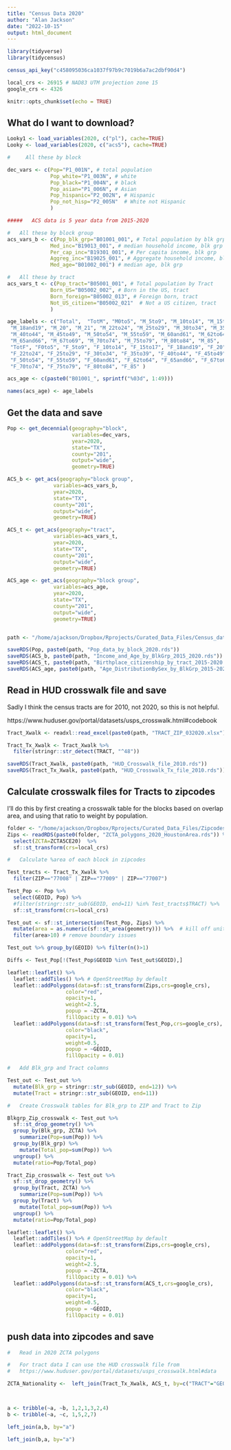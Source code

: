 ```yaml
---
title: "Census Data 2020"
author: "Alan Jackson"
date: "2022-10-15"
output: html_document
---
```


```r
library(tidyverse)
library(tidycensus)

census_api_key("c458095036ca1037f97b9c7019b6a7ac2dbf90d4")

local_crs <- 26915 # NAD83 UTM projection zone 15
google_crs <- 4326

knitr::opts_chunk$set(echo = TRUE)
```

##        What do I want to download?

```r

Looky1 <- load_variables(2020, c("pl"), cache=TRUE)
Looky <- load_variables(2020, c("acs5"), cache=TRUE)

#     All these by block

dec_vars <- c(Pop="P1_001N", # total population
              Pop_white="P1_003N", # white
              Pop_black="P1_004N", # black
              Pop_asian="P1_006N", # Asian
              Pop_hispanic="P2_002N", # Hispanic
              Pop_not_hisp="P2_005N"  # White not Hispanic
              )

#####   ACS data is 5 year data from 2015-2020

#   All these by block group
acs_vars_b <- c(Pop_blk_grp="B01001_001", # Total population by blk grp
              Med_inc="B19013_001", # median household income, blk grp
              Per_cap_inc="B19301_001", # Per capita income, blk grp
              Aggreg_inc="B19025_001", # Aggregate household income, blk grp
              Med_age="B01002_001") # median age, blk grp

#   All these by tract
acs_vars_t <- c(Pop_tract="B05001_001", # Total population by Tract
              Born_US="B05002_002", # Born in the US, tract
              Born_foreign="B05002_013", # Foreign born, tract
              Not_US_citizen="B05002_021"  # Not a US citizen, tract
              )

age_labels <- c("Total",  "TotM", "M0to5", "M_5to9", "M_10to14", "M_15to17",
 "M_18and19", "M_20", "M_21", "M_22to24", "M_25to29", "M_30to34", "M_35to39",
 "M_40to44", "M_45to49", "M_50to54", "M_55to59", "M_60and61", "M_62to64",
 "M_65and66", "M_67to69", "M_70to74", "M_75to79", "M_80to84", "M_85",
 "TotF", "F0to5", "F_5to9", "F_10to14", "F_15to17", "F_18and19", "F_20", "F_21",
 "F_22to24", "F_25to29", "F_30to34", "F_35to39", "F_40to44", "F_45to49",
 "F_50to54", "F_55to59", "F_60and61", "F_62to64", "F_65and66", "F_67to69",
 "F_70to74", "F_75to79", "F_80to84", "F_85" )

acs_age <- c(paste0("B01001_", sprintf("%03d", 1:49)))

names(acs_age) <- age_labels

```

##    Get the data and save

```r

Pop <- get_decennial(geography="block",
                     variables=dec_vars,
                     year=2020,
                     state="TX",
                     county="201",
                     output="wide",
                     geometry=TRUE)

ACS_b <- get_acs(geography="block group",
               variables=acs_vars_b,
               year=2020,
               state="TX",
               county="201",
               output="wide",
               geometry=TRUE) 

ACS_t <- get_acs(geography="tract",
               variables=acs_vars_t,
               year=2020,
               state="TX",
               county="201",
               output="wide",
               geometry=TRUE) 

ACS_age <- get_acs(geography="block group",
               variables=acs_age,
               year=2020,
               state="TX",
               county="201",
               output="wide",
               geometry=TRUE) 


path <- "/home/ajackson/Dropbox/Rprojects/Curated_Data_Files/Census_data/"

saveRDS(Pop, paste0(path, "Pop_data_by_block_2020.rds"))
saveRDS(ACS_b, paste0(path, "Income_and_Age_by_BlkGrp_2015_2020.rds"))
saveRDS(ACS_t, paste0(path, "Birthplace_citizenship_by_tract_2015-2020.rds"))
saveRDS(ACS_age, paste0(path, "Age_DistributionBySex_by_BlkGrp_2015-2020.rds"))

```

##    Read in HUD crosswalk file and save

Sadly I think the census tracts are for 2010, not 2020, so this is not
helpful.

https://www.huduser.gov/portal/datasets/usps_crosswalk.html#codebook

```r

Tract_Xwalk <- readxl::read_excel(paste0(path, "TRACT_ZIP_032020.xlsx"))

Tract_Tx_Xwalk <- Tract_Xwalk %>% 
  filter(stringr::str_detect(TRACT, "^48"))

saveRDS(Tract_Xwalk, paste0(path, "HUD_Crosswalk_file_2010.rds"))
saveRDS(Tract_Tx_Xwalk, paste0(path, "HUD_Crosswalk_Tx_file_2010.rds"))

```

## Calculate crosswalk files for Tracts to zipcodes

I'll do this by first creating a crosswalk table for the blocks based on
overlap area, and using that ratio to weight by population.

```r

folder <- "/home/ajackson/Dropbox/Rprojects/Curated_Data_Files/Zipcodes/"
Zips <- readRDS(paste0(folder, "ZCTA_polygons_2020_HoustonArea.rds")) %>% 
  select(ZCTA=ZCTA5CE20)  %>% 
  sf::st_transform(crs=local_crs)  

#   Calculate %area of each block in zipcodes

Test_tracts <- Tract_Tx_Xwalk %>% 
  filter(ZIP=="77008" | ZIP=="77009" | ZIP=="77007")

Test_Pop <- Pop %>% 
  select(GEOID, Pop) %>% 
  #filter(stringr::str_sub(GEOID, end=11) %in% Test_tracts$TRACT) %>% 
  sf::st_transform(crs=local_crs)

Test_out <- sf::st_intersection(Test_Pop, Zips) %>% 
  mutate(area = as.numeric(sf::st_area(geometry))) %>%  # kill off units of m^2
  filter(area>10) # remove boundary issues

Test_out %>% group_by(GEOID) %>% filter(n()>1)

Diffs <- Test_Pop[!(Test_Pop$GEOID %in% Test_out$GEOID),]

leaflet::leaflet() %>% 
  leaflet::addTiles() %>% # OpenStreetMap by default
  leaflet::addPolygons(data=sf::st_transform(Zips,crs=google_crs),
                   color="red",
                   opacity=1,
                   weight=2.5,
                   popup = ~ZCTA,
                   fillOpacity = 0.01) %>% 
  leaflet::addPolygons(data=sf::st_transform(Test_Pop,crs=google_crs), 
                   color="black",
                   opacity=1,
                   weight=0.5,
                   popup = ~GEOID,
                   fillOpacity = 0.01)

#   Add Blk_grp and Tract columns

Test_out <- Test_out %>% 
  mutate(Blk_grp = stringr::str_sub(GEOID, end=12)) %>% 
  mutate(Tract = stringr::str_sub(GEOID, end=11))

#   Create Crosswalk tables for Blk_grp to ZIP and Tract to Zip

Blkgrp_Zip_crosswalk <- Test_out %>% 
  sf::st_drop_geometry() %>% 
  group_by(Blk_grp, ZCTA) %>% 
    summarize(Pop=sum(Pop)) %>% 
  group_by(Blk_grp) %>% 
    mutate(Total_pop=sum(Pop)) %>% 
  ungroup() %>% 
  mutate(ratio=Pop/Total_pop)

Tract_Zip_crosswalk <- Test_out %>% 
  sf::st_drop_geometry() %>% 
  group_by(Tract, ZCTA) %>% 
    summarize(Pop=sum(Pop)) %>% 
  group_by(Tract) %>% 
    mutate(Total_pop=sum(Pop)) %>% 
  ungroup() %>% 
  mutate(ratio=Pop/Total_pop)

leaflet::leaflet() %>% 
  leaflet::addTiles() %>% # OpenStreetMap by default
  leaflet::addPolygons(data=sf::st_transform(Zips,crs=google_crs),
                   color="red",
                   opacity=1,
                   weight=2.5,
                   popup = ~ZCTA,
                   fillOpacity = 0.01) %>% 
  leaflet::addPolygons(data=sf::st_transform(ACS_t,crs=google_crs), 
                   color="black",
                   opacity=1,
                   weight=0.5,
                   popup = ~GEOID,
                   fillOpacity = 0.01)


```



##  push data into zipcodes and save

```r

#   Read in 2020 ZCTA polygons

#   For tract data I can use the HUD crosswalk file from
#   https://www.huduser.gov/portal/datasets/usps_crosswalk.html#data

ZCTA_Nationality <-  left_join(Tract_Tx_Xwalk, ACS_t, by=c("TRACT"="GEOID"))



a <- tribble(~a, ~b, 1,2,1,3,2,4)
b <- tribble(~a, ~c, 1,5,2,7)

left_join(a,b, by="a")

left_join(b,a, by="a")

```











